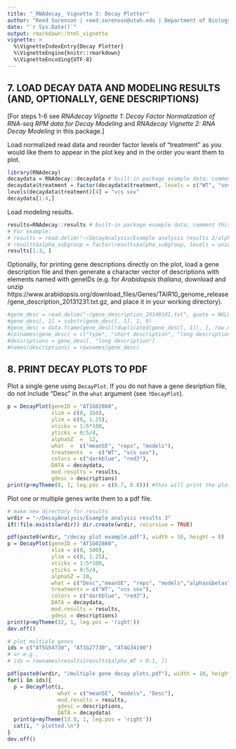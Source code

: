 ```yaml
---
title: "_RNAdecay_ Vignette 3: Decay Plotter"
author: "Reed Sorenson | reed.sorenson@utah.edu | Department of Biology | University of Utah"
date: "`r Sys.Date()`"
output: rmarkdown::html_vignette
vignette: >
  %\VignetteIndexEntry{Decay Plotter}
  %\VignetteEngine{knitr::rmarkdown}
  %\VignetteEncoding{UTF-8}
---
```



## 7. LOAD DECAY DATA AND MODELING RESULTS (AND, OPTIONALLY, GENE DESCRIPTIONS)
[For steps 1-6 see _RNAdecay Vignette 1: Decay Factor Normalization of RNA-seq RPM data for Decay Modeling_ and _RNAdecay Vignette 2: RNA Decay Modeling_ in this package.]

Load normalized read data and reorder factor levels of "treatment" as you would like them to appear in the plot key and in the order you want them to plot.
```r
library(RNAdecay)
decaydata = RNAdecay::decaydata # built-in package example data; comment this line out to use your own decaydata
decaydata$treatment = factor(decaydata$treatment, levels = c("WT", "sov", "vcs", "vs")) # you must type them identically in the new order  
levels(decaydata$treatment)[4] = "vcs sov"
decaydata[1:4,]
```

Load modeling results.
```r
results=RNAdecay::results # built-in package example data; comment this line out to use your own results
# For example:
# results = read.delim("~/DecayAnalysis/Example analysis results 2/alphas+betas+mods+grps+patterns+relABs.txt", header = TRUE, colClasses =  c(NA, rep("numeric", 9), rep("integer", 3), rep("character", 3), rep("numeric", 6)))
# results$alpha_subgroup = factor(results$alpha_subgroup, levels = unique(results$alpha_subgroup))
results[1:3, ]
```

Optionally, for printing gene descriptions directly on the plot, load a gene description file and then generate a character vector of descriptions with elements named with geneIDs 
(e.g. for _Arabidopsis thaliana_, download and unzip   https://www.arabidopsis.org/download_files/Genes/TAIR10_genome_release/gene_description_20131231.txt.gz, and place it in your working directory).
```r
#gene_desc = read.delim("~/gene_description_20140101.txt", quote = NULL, comment = '', header = FALSE)
#gene_desc[, 1] = substr(gene_desc[, 1], 1, 9)
#gene_desc = data.frame(gene_desc[!duplicated(gene_desc[, 1]), ], row.names = 1)
#colnames(gene_desc) = c("type", "short description", "long description", "computational description")
#descriptions = gene_desc[, "long description"]
#names(descriptions) = rownames(gene_desc)
```

## 8. PRINT DECAY PLOTS TO PDF

Plot a single gene using `DecayPlot`. If you do not have a gene desription file, do not include "Desc" in the `what` argument (see `?DecayPlot`). 
```r
p = DecayPlot(geneID = "AT1G02860", 
              xlim = c(0, 350), 
              ylim = c(0, 1.25), 
              xticks = 1:5*100, 
              yticks = 0:5/4,
              alphaSZ  =  12, 
              what  =  c("meanSE", "reps", "models"),
              treatments  =  c("WT", "vcs sov"), 
              colors = c("darkblue", "red3"),
              DATA = decaydata, 
              mod.results = results, 
              gdesc = descriptions)
print(p+myTheme(8, 1, leg.pos = c(0.7, 0.8))) #this will print the plot to your current graphics device (dev.cur() tells you what that is), if you do not have a graphics device open (e.g., "null device") initiate one (e.g., use quartz(),pdf(), or windows(); dev.off() closes the device and writes the file).
```

Plot one or multiple genes write them to a pdf file. 
```r
# make new directory for results
wrdir = "~/DecayAnalysis/Example analysis results 3"
if(!file.exists(wrdir)) dir.create(wrdir, recursive = TRUE)

pdf(paste0(wrdir, "/decay plot example.pdf"), width = 10, height = 8)
p = DecayPlot(geneID = "AT1G02860", 
              xlim = c(0, 500), 
              ylim = c(0, 1.25), 
              xticks = 1:5*100, 
              yticks = 0:5/4,
              alphaSZ = 10, 
              what = c("Desc","meanSE", "reps", "models","alphas&betas"),
              treatments = c("WT", "vcs sov"),
              colors = c("darkblue", "red3"),
              DATA = decaydata,
              mod.results = results,
              gdesc = descriptions)
print(p+myTheme(32, 1, leg.pos = 'right'))
dev.off()

# plot multiple genes
ids = c("AT5G54730", "AT1G27730", "AT4G34190")
# or e.g.,
# ids = rownames(results[results$alpha_WT > 0.1, ]) 

pdf(paste0(wrdir, "/multiple gene decay plots.pdf"), width = 10, height = 7)
for(i in ids){
  p = DecayPlot(i, 
                what = c("meanSE", "models", "Desc"),
                mod.results = results, 
                gdesc = descriptions, 
                DATA = decaydata)
  print(p+myTheme(13.8, 1, leg.pos = 'right'))
  cat(i, " plotted.\n")
}
dev.off()
```
